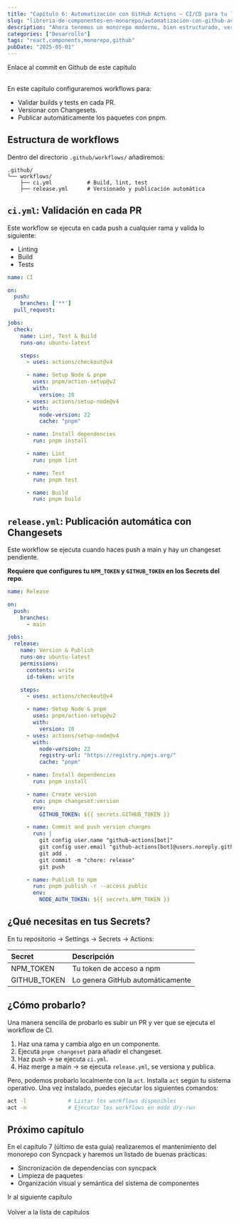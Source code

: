 ```yaml
---
title: "Capítulo 6: Automatización con GitHub Actions — CI/CD para tu librería UI"
slug: "libreria-de-componentes-en-monorepo/automatizacion-con-github-actions"
description: "Ahora tenemos un monorepo moderno, bien estructurado, versionado y con documentación. Ahora es momento de llevarlo al siguiente nivel: automatizar todo con GitHub Actions."
categories: ["Desarrollo"]
tags: "react,components,monorepo,github"
pubDate: "2025-05-01"
---
```



<ExternalLink href="https://github.com/italodr/demo-component-library/commit/b96d828566054d13c566e6b9e8a25f36756fb771">Enlace al commit en Github de este capítulo</ExternalLink><br /><br />

En este capítulo configuraremos workflows para:

- Validar builds y tests en cada PR.
- Versionar con Changesets.
- Publicar automáticamente los paquetes con pnpm.

## Estructura de workflows

Dentro del directorio `.github/workflows/` añadiremos:

```text
.github/
└── workflows/
    ├── ci.yml           # Build, lint, test
    ├── release.yml      # Versionado y publicación automática
```

## `ci.yml`: Validación en cada PR

Este workflow se ejecuta en cada push a cualquier rama y valida lo siguiente:

- Linting
- Build
- Tests

```yaml
name: CI

on:
  push:
    branches: ['**']
  pull_request:

jobs:
  check:
    name: Lint, Test & Build
    runs-on: ubuntu-latest

    steps:
      - uses: actions/checkout@v4

      - name: Setup Node & pnpm
        uses: pnpm/action-setup@v2
        with:
          version: 10
      - uses: actions/setup-node@v4
        with:
          node-version: 22
          cache: "pnpm"

      - name: Install dependencies
        run: pnpm install

      - name: Lint
        run: pnpm lint

      - name: Test
        run: pnpm test

      - name: Build
        run: pnpm build
```

## `release.yml`: Publicación automática con Changesets

Este workflow se ejecuta cuando haces push a main y hay un changeset pendiente.

**Requiere que configures tu `NPM_TOKEN` y `GITHUB_TOKEN` en los Secrets del repo.**

```yaml
name: Release

on:
  push:
    branches:
      - main

jobs:
  release:
    name: Version & Publish
    runs-on: ubuntu-latest
    permissions:
      contents: write
      id-token: write

    steps:
      - uses: actions/checkout@v4

      - name: Setup Node & pnpm
        uses: pnpm/action-setup@v2
        with:
          version: 10
      - uses: actions/setup-node@v4
        with:
          node-version: 22
          registry-url: "https://registry.npmjs.org/"
          cache: "pnpm"

      - name: Install dependencies
        run: pnpm install

      - name: Create version
        run: pnpm changeset:version
        env:
          GITHUB_TOKEN: ${{ secrets.GITHUB_TOKEN }}

      - name: Commit and push version changes
        run: |
          git config user.name "github-actions[bot]"
          git config user.email "github-actions[bot]@users.noreply.github.com"
          git add .
          git commit -m "chore: release"
          git push

      - name: Publish to npm
        run: pnpm publish -r --access public
        env:
          NODE_AUTH_TOKEN: ${{ secrets.NPM_TOKEN }}
```

## ¿Qué necesitas en tus Secrets?

En tu repositorio → Settings → Secrets → Actions:

| Secret | Descripción |
| :--- | :--- |
| NPM_TOKEN | Tu token de acceso a npm |
| GITHUB_TOKEN | Lo genera GitHub automáticamente |

## ¿Cómo probarlo?

Una manera sencilla de probarlo es subir un PR y ver que se ejecuta el workflow de CI.

1. Haz una rama y cambia algo en un componente.
2. Ejecuta `pnpm changeset` para añadir el changeset.
3. Haz push → se ejecuta `ci.yml`.
4. Haz merge a main → se ejecuta `release.yml`, se versiona y publica.

Pero, podemos probarlo localmente con la <ExternalLink href="https://nektosact.com/">`act`</ExternalLink>. Installa `act` según tu sistema operativo. Una vez instalado, puedes ejecutar los siguientes comandos:

```bash
act -l             # Listar los workflows disponibles
act -n             # Ejecutar los workflows en modo dry-run
```


## Próximo capítulo

En el capítulo 7 (último de esta guía) realizaremos el mantenimiento del monorepo con Syncpack y haremos un listado de buenas prácticas:

- Sincronización de dependencias con syncpack
- Limpieza de paquetes
- Organización visual y semántica del sistema de componentes

<InternalLink href="/libreria-de-componentes-en-monorepo/mantenimiento-del-monorepo-con-syncpack-y-buenas-practicas">Ir al siguiente capítulo</InternalLink><br /><br />
<InternalLink href="/libreria-de-componentes-en-monorepo">Volver a la lista de capítulos</InternalLink>
